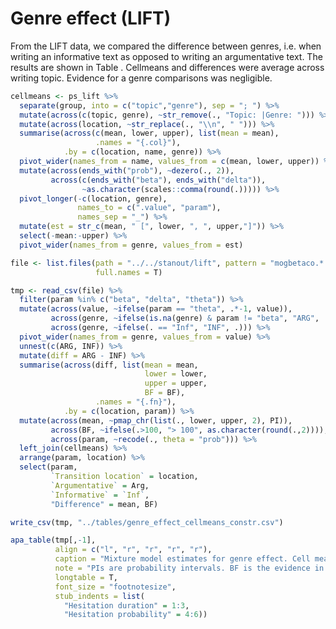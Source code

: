 # Genre effect (LIFT)

From the LIFT data, we compared the difference between genres, i.e. when writing an informative text as opposed to writing an argumentative text. The results are shown in Table \ref{tab:genreeffect}. Cellmeans and differences were average across writing topic. Evidence for a genre comparisons was negligible.


```r
cellmeans <- ps_lift %>% 
  separate(group, into = c("topic","genre"), sep = "; ") %>% 
  mutate(across(c(topic, genre), ~str_remove(., "Topic: |Genre: "))) %>% 
  mutate(across(location, ~str_replace(., "\\n", " "))) %>% 
  summarise(across(c(mean, lower, upper), list(mean = mean), 
                   .names = "{.col}"),
            .by = c(location, name, genre)) %>% 
  pivot_wider(names_from = name, values_from = c(mean, lower, upper)) %>% 
  mutate(across(ends_with("prob"), ~dezero(., 2)),
         across(c(ends_with("beta"), ends_with("delta")), 
                ~as.character(scales::comma(round(.))))) %>% 
  pivot_longer(-c(location, genre), 
               names_to = c(".value", "param"),
               names_sep = "_") %>% 
  mutate(est = str_c(mean, " [", lower, ", ", upper,"]")) %>% 
  select(-mean:-upper) %>% 
  pivot_wider(names_from = genre, values_from = est) 

file <- list.files(path = "../../stanout/lift", pattern = "mogbetaco.*.csv$",
                   full.names = T)

tmp <- read_csv(file) %>% 
  filter(param %in% c("beta", "delta", "theta")) %>% 
  mutate(across(value, ~ifelse(param == "theta", .*-1, value)),
         across(genre, ~ifelse(is.na(genre) & param != "beta", "ARG", .)),
         across(genre, ~ifelse(. == "Inf", "INF", .))) %>% 
  pivot_wider(names_from = genre, values_from = value) %>% 
  unnest(c(ARG, INF)) %>% 
  mutate(diff = ARG - INF) %>% 
  summarise(across(diff, list(mean = mean, 
                              lower = lower, 
                              upper = upper,
                              BF = BF), 
                   .names = "{.fn}"),
            .by = c(location, param)) %>% 
  mutate(across(mean, ~pmap_chr(list(., lower, upper, 2), PI)),
         across(BF, ~ifelse(.>100, "> 100", as.character(round(.,2)))),
         across(param, ~recode(., theta = "prob"))) %>% 
  left_join(cellmeans) %>% 
  arrange(param, location) %>% 
  select(param, 
         `Transition location` = location,
         `Argumentative` = Arg,
         `Informative` = `Inf`, 
         "Difference" = mean, BF)

write_csv(tmp, "../tables/genre_effect_cellmeans_constr.csv")

apa_table(tmp[,-1],
          align = c("l", "r", "r", "r", "r"), 
          caption = "Mixture model estimates for genre effect. Cell means are shown for argumentative and informative texts in msecs for the hesitation slowdown and the probability of hesitant transitions. The effect for genre is shown on log scale (for transition durations) and logit scale for probability of hesitant transitions. 95% PIs in brackets.",
          note = "PIs are probability intervals. BF is the evidence in favour of the alternative hypothesis over the null hypothesis.",
          longtable = T,
          font_size = "footnotesize",
          stub_indents = list(
            "Hesitation duration" = 1:3,
            "Hesitation probability" = 4:6))

```




